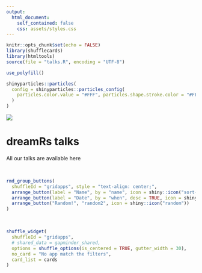 ```yaml
---
output:
  html_document:
    self_contained: false
    css: assets/styles.css
---
```


<head>
  <title>dreamRs talks</title>
</head>


```r
knitr::opts_chunk$set(echo = FALSE)
library(shufflecards)
library(htmltools)
source(file = "talks.R", encoding = "UTF-8")
```


```r
use_polyfill()
```


```r
shinyparticles::particles(
  config = shinyparticles::particles_config(
    particles.color.value = "#FFF", particles.shape.stroke.color = "#FFF", particles.line_linked.color = "#FFF"
  )
)
```


<a href="https://www.dreamrs.fr/" target = "_blank">
<img src="assets/logo_dreamRs_couleur_blanc.png" class="logo"></img>
</a>
<h1 class="title">dreamRs talks</h1>

<p class="center">All our talks are available here</p>


<br/>

```r
rmd_group_buttons(
  shuffleId = "gridapps", style = "text-align: center;",
  arrange_button(label = "Name", by = "name", icon = shiny::icon("sort-alpha-asc")),
  arrange_button(label = "Date", by = "when", desc = TRUE, icon = shiny::icon("sort-numeric-desc")),
  arrange_button("Random!", "random2", icon = shiny::icon("random"))
)
```

<br/>

```r
shuffle_widget(
  shuffleId = "gridapps",
  # shared_data = gapminder_shared,
  options = shuffle_options(is_centered = TRUE, gutter_width = 30),
  no_card = "No app match the filters",
  card_list = cards
)
```

